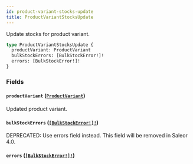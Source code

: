 ```yaml
---
id: product-variant-stocks-update
title: ProductVariantStocksUpdate
---
```


Update stocks for product variant.

```graphql
type ProductVariantStocksUpdate {
  productVariant: ProductVariant
  bulkStockErrors: [BulkStockError!]!
  errors: [BulkStockError!]!
}
```

### Fields

#### `productVariant` ([`ProductVariant`](../../../developer/api-reference/objects/product-variant))

Updated product variant.

#### `bulkStockErrors` ([`[BulkStockError!]!`](../../../developer/api-reference/objects/bulk-stock-error))

<span class="badge badge--warning">DEPRECATED: Use errors field instead. This field will be removed in Saleor 4.0.</span>

#### `errors` ([`[BulkStockError!]!`](../../../developer/api-reference/objects/bulk-stock-error))
